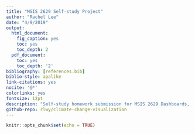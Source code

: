 ```yaml
---
title: "MSIS 2629 Self-study Project"
author: "Rachel Lee"
date: "4/9/2019"
output:
  html_document:
    fig_caption: yes
    toc: yes
    toc_depth: 2
  pdf_document:
    toc: yes
    toc_depth: '2'
bibliography: [references.bib]
biblio-style: apalike
link-citations: yes
nocite: '@*'
colorlinks: yes
fontsize: 12pt
description: "Self-study homework submission for MSIS 2629 Dashboards, Scorecards and Visualization by Rachel Lee"
github-repo: rlwy/climate-change-visualization
---
```


```r
knitr::opts_chunk$set(echo = TRUE)
```